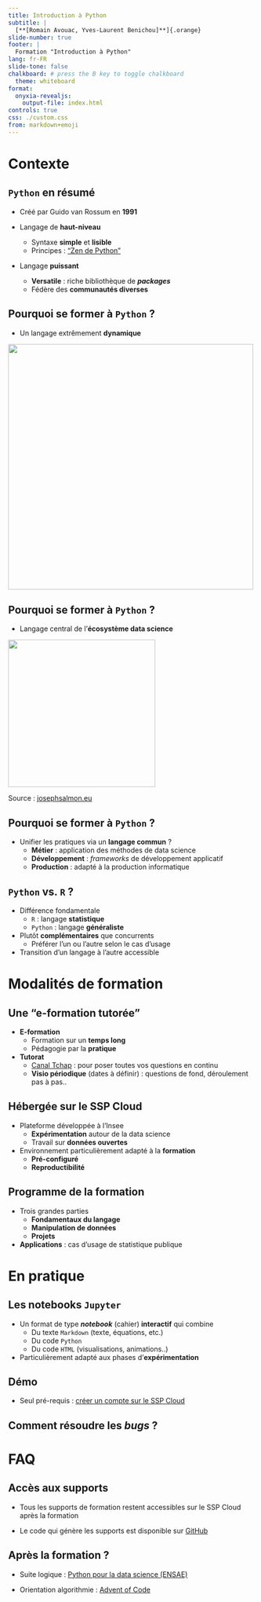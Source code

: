 ```yaml
---
title: Introduction à Python
subtitle: |
  [**[Romain Avouac, Yves-Laurent Benichou]**]{.orange}
slide-number: true
footer: |
  Formation "Introduction à Python"
lang: fr-FR
slide-tone: false
chalkboard: # press the B key to toggle chalkboard
  theme: whiteboard
format:
  onyxia-revealjs:
    output-file: index.html
controls: true
css: ./custom.css
from: markdown+emoji
---
```


# Contexte

## `Python` en résumé

- Créé par Guido van Rossum en [**1991**]{.orange}

- Langage de [**haut-niveau**]{.orange}
    - Syntaxe [**simple**]{.blue2} et [**lisible**]{.blue2}
    - Principes : ["Zen de Python"](https://fr.wikipedia.org/wiki/Zen_de_Python)

- Langage [**puissant**]{.orange}
    - [**Versatile**]{.blue2} : riche bibliothèque de [***packages***]{.blue2}
    - Fédère des [**communautés diverses**]{.blue2}

## Pourquoi se former à `Python` ?

- Un langage extrêmement [**dynamique**]{.blue2}

![](img/pythontrend.jpeg){fig-align="center" height=500}

## Pourquoi se former à `Python` ?

- Langage central de l'[**écosystème data science**]{.blue2}

![](img/python_ecosystem.svg){fig-align="center" height=300}

Source : [josephsalmon.eu](https://josephsalmon.eu/HMMA238.html)

## Pourquoi se former à `Python` ?

- Unifier les pratiques via un [**langage commun**]{.orange} ?
    - [**Métier**]{.blue2} : application des méthodes de data science
    - [**Développement**]{.blue2} : *frameworks* de développement applicatif
    - [**Production**]{.blue2} : adapté à la production informatique


## `Python` vs. `R` ?

- Différence fondamentale 
    - `R` : langage [**statistique**]{.blue2}
    - `Python` : langage [**généraliste**]{.blue2}

- Plutôt [**complémentaires**]{.orange} que concurrents
    - Préférer l'un ou l'autre selon le cas d'usage

- Transition d'un langage à l'autre accessible

# Modalités de formation

## Une "e-formation tutorée"

- [**E-formation**]{.orange}
    - Formation sur un [**temps long**]{.blue2}
    - Pédagogie par la [**pratique**]{.blue2}

- [**Tutorat**]{.orange}
    - [Canal Tchap](https://tchap.gouv.fr/#/room/!XKtsUhPslGXsbIUOIw:agent.finances.tchap.gouv.fr?via=agent.finances.tchap.gouv.fr) : pour poser toutes vos questions en continu
    - [**Visio périodique**]{.orange} (dates à définir) : questions de fond, déroulement pas à pas..

## Hébergée sur le SSP Cloud

- Plateforme développée à l'Insee
    - [**Expérimentation**]{.blue2} autour de la data science
    - Travail sur [**données ouvertes**]{.blue2}

- Environnement particulièrement adapté à la [**formation**]{.orange}
    - [**Pré-configuré**]{.blue2}
    - [**Reproductibilité**]{.blue2}

## Programme de la formation

- Trois grandes parties
    - [**Fondamentaux du langage**]{.blue2}
    - [**Manipulation de données**]{.blue2}
    - [**Projets**]{.blue2}

- [**Applications**]{.orange} : cas d'usage de statistique publique

# En pratique

## Les notebooks `Jupyter`

- Un format de type [***notebook***]{.orange} (cahier) [**interactif**]{.orange} qui combine
    - Du texte `Markdown` (texte, équations, etc.)
    - Du code `Python`
    - Du code `HTML` (visualisations, animations..)

- Particulièrement adapté aux phases d'[**expérimentation**]{.orange}

## Démo

- Seul pré-requis : [créer un compte sur le SSP Cloud](https://auth.lab.sspcloud.fr/auth/realms/sspcloud/login-actions/registration?client_id=onyxia&tab_id=IU7LpltKvV8)

## Comment résoudre les *bugs* ?

# FAQ

## Accès aux supports

- Tous les supports de formation restent accessibles sur le SSP Cloud après la formation

- Le code qui génère les supports est disponible sur [GitHub](https://github.com/InseeFrLab/formation-python-initiation.git)

## Après la formation ?

- Suite logique : [Python pour la data science (ENSAE)](https://www.sspcloud.fr/formation?search=&path=%5B%22Python%20pour%20la%20data%20science%22%5D)

- Orientation algorithmie : [Advent of Code](https://adventofcode.com/2023)
